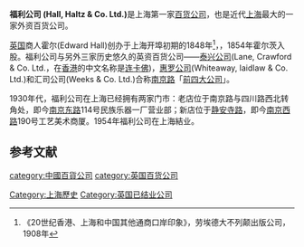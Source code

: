 '''福利公司 (Hall, Haltz & Co. Ltd.)'''是上海第一家[[百货公司|百货公司]]，也是近代[[上海|上海]]最大的一家外资百货公司。

[[英国|英国]]商人霍尔(Edward Hall)创办于上海开埠初期的1848年<ref>《20世纪香港、上海和中国其他通商口岸印象》，劳埃德大不列颠出版公司，1908年</ref>，，1854年霍尔茨入股。福利公司与另外三家历史悠久的英资百货公司——[[泰兴公司|泰兴公司]](Lane, Crawford & Co. Ltd.，在[[香港|香港]]的中文名称是[[连卡佛|连卡佛]])，[[惠罗公司|惠罗公司]](Whiteaway, laidlaw & Co. Ltd.)和汇司公司(Weeks & Co. Ltd.)合称[[南京路|南京路]]「[[前四大公司|前四大公司]]」。

1930年代，福利公司在上海已经拥有两家门市：老店位于南京路与四川路西北转角处，即今[[南京东路|南京东路]]114号民族乐器一厂营业部；新店位于[[静安寺路|静安寺路]]，即今[[南京西路|南京西路]]190号工艺美术商厦。1954年福利公司在上海結业。

==参考文献==
{{Reflist}}

[[Category:上海歷史|Category:上海歷史]]
[[category:中國百貨公司|category:中國百貨公司]]
[[Category:英国已结业公司|Category:英国已结业公司]]
[[category:英国百货公司|category:英国百货公司]]